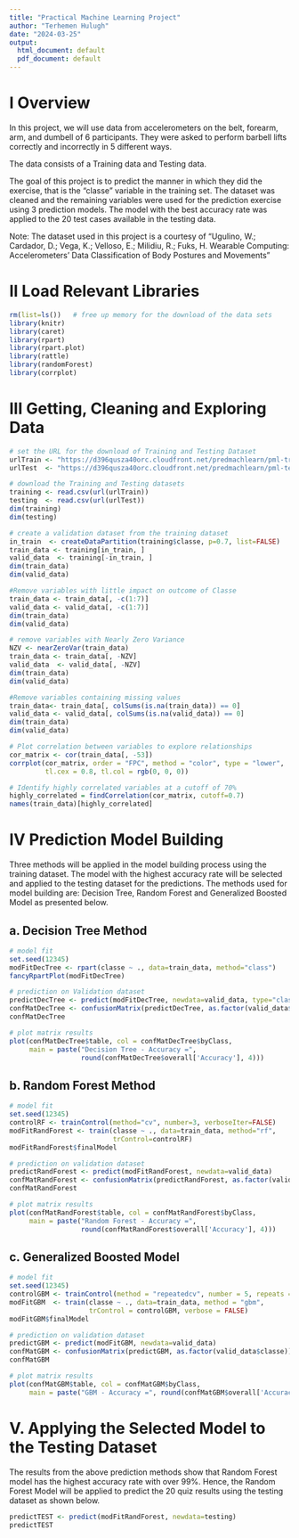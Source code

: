 ---
title: "Practical Machine Learning Project"
author: "Terhemen Hulugh"
date: "2024-03-25"
output:
  html_document: default
  pdf_document: default
---

# I Overview

In this project, we will use data from accelerometers on the belt, forearm, arm, and dumbell of 6 participants. They were asked to perform barbell lifts correctly and incorrectly in 5 different ways.

The data consists of a Training data and Testing data.

The goal of this project is to predict the manner in which they did the exercise, that is the “classe” variable in the training set. 
The dataset was cleaned and the remaining variables were used for the prediction exercise using 3 prediction models.
The model with the best accuracy rate was applied to the 20 test cases available in the testing data.

Note: The dataset used in this project is a courtesy of “Ugulino, W.; Cardador, D.; Vega, K.; Velloso, E.; Milidiu, R.; Fuks, H. Wearable Computing: Accelerometers’ Data Classification of Body Postures and Movements”

# II Load Relevant Libraries
```{r, warning=FALSE, message=FALSE}
rm(list=ls())   # free up memory for the download of the data sets
library(knitr)
library(caret)
library(rpart)
library(rpart.plot)
library(rattle)
library(randomForest)
library(corrplot)
```

# III Getting, Cleaning and Exploring Data
```{r, warning=FALSE, message=FALSE}
# set the URL for the download of Training and Testing Dataset
urlTrain <- "https://d396qusza40orc.cloudfront.net/predmachlearn/pml-training.csv"
urlTest  <- "https://d396qusza40orc.cloudfront.net/predmachlearn/pml-testing.csv"

# download the Training and Testing datasets
training <- read.csv(url(urlTrain))
testing  <- read.csv(url(urlTest))
dim(training)
dim(testing)

# create a validation dataset from the training dataset 
in_train  <- createDataPartition(training$classe, p=0.7, list=FALSE)
train_data <- training[in_train, ]
valid_data  <- training[-in_train, ]
dim(train_data)
dim(valid_data)

#Remove variables with little impact on outcome of Classe
train_data <- train_data[, -c(1:7)]
valid_data <- valid_data[, -c(1:7)]
dim(train_data)
dim(valid_data)

# remove variables with Nearly Zero Variance
NZV <- nearZeroVar(train_data)
train_data <- train_data[, -NZV]
valid_data  <- valid_data[, -NZV]
dim(train_data)
dim(valid_data)

#Remove variables containing missing values
train_data<- train_data[, colSums(is.na(train_data)) == 0]
valid_data <- valid_data[, colSums(is.na(valid_data)) == 0]
dim(train_data)
dim(valid_data)

# Plot correlation between variables to explore relationships
cor_matrix <- cor(train_data[, -53])
corrplot(cor_matrix, order = "FPC", method = "color", type = "lower", 
         tl.cex = 0.8, tl.col = rgb(0, 0, 0))

# Identify highly correlated variables at a cutoff of 70%
highly_correlated = findCorrelation(cor_matrix, cutoff=0.7)
names(train_data)[highly_correlated]
```

# IV Prediction Model Building
Three methods will be applied in the model building process using the training dataset. The model with the highest accuracy rate will be selected and applied to the testing dataset for the predictions. 
The methods used for model building are: Decision Tree, Random Forest and Generalized Boosted Model as presented below.

## a. Decision Tree Method

```{r, warning=FALSE, message=FALSE}
# model fit
set.seed(12345)
modFitDecTree <- rpart(classe ~ ., data=train_data, method="class")
fancyRpartPlot(modFitDecTree)

# prediction on Validation dataset
predictDecTree <- predict(modFitDecTree, newdata=valid_data, type="class")
confMatDecTree <- confusionMatrix(predictDecTree, as.factor(valid_data$classe))
confMatDecTree

# plot matrix results
plot(confMatDecTree$table, col = confMatDecTree$byClass, 
     main = paste("Decision Tree - Accuracy =",
                  round(confMatDecTree$overall['Accuracy'], 4)))
```

## b. Random Forest Method
```{r, warning=FALSE, message=FALSE}
# model fit
set.seed(12345)
controlRF <- trainControl(method="cv", number=3, verboseIter=FALSE)
modFitRandForest <- train(classe ~ ., data=train_data, method="rf",
                          trControl=controlRF)
modFitRandForest$finalModel

# prediction on validation dataset
predictRandForest <- predict(modFitRandForest, newdata=valid_data)
confMatRandForest <- confusionMatrix(predictRandForest, as.factor(valid_data$classe))
confMatRandForest

# plot matrix results
plot(confMatRandForest$table, col = confMatRandForest$byClass, 
     main = paste("Random Forest - Accuracy =",
                  round(confMatRandForest$overall['Accuracy'], 4)))
```

## c. Generalized Boosted Model
```{r, warning=FALSE, message=FALSE}
# model fit
set.seed(12345)
controlGBM <- trainControl(method = "repeatedcv", number = 5, repeats = 1)
modFitGBM  <- train(classe ~ ., data=train_data, method = "gbm",
                    trControl = controlGBM, verbose = FALSE)
modFitGBM$finalModel

# prediction on validation dataset
predictGBM <- predict(modFitGBM, newdata=valid_data)
confMatGBM <- confusionMatrix(predictGBM, as.factor(valid_data$classe))
confMatGBM

# plot matrix results
plot(confMatGBM$table, col = confMatGBM$byClass, 
     main = paste("GBM - Accuracy =", round(confMatGBM$overall['Accuracy'], 4)))
```

# V. Applying the Selected Model to the Testing Dataset
The results from the above prediction methods show that Random Forest model has the highest accuracy rate with over 99%. Hence, the Random Forest Model will be applied to predict the 20 quiz results using the testing dataset as shown below.

```{r, warning=FALSE, message=FALSE}
predictTEST <- predict(modFitRandForest, newdata=testing)
predictTEST
```